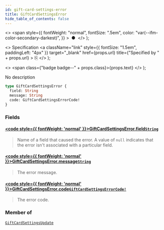 ```yaml
---
id: gift-card-settings-error
title: GiftCardSettingsError
hide_table_of_contents: false
---
```


  <>
    <span
      style={{
        fontWeight: "normal",
        fontSize: ".5em",
        color: "var(--ifm-color-secondary-darkest)",
      }}
    >
      &nbsp;●&nbsp;
    </span>
  </>
);

  <>
    Specification
    <a
      className="link"
      style={{ fontSize: "1.5em", paddingLeft: "4px" }}
      target="\_blank"
      href={props.url}
      title={"Specified by " + props.url}
    >
      ⎘
    </a>
  </>
);

  <>
    <span class={"badge badge--" + props.class}>{props.text}</span>
  </>
);

No description

```graphql
type GiftCardSettingsError {
  field: String
  message: String
  code: GiftCardSettingsErrorCode!
}
```

### Fields

#### [<code style={{ fontWeight: 'normal' }}>GiftCardSettingsError.<b>field</b></code>](#)<Bullet />[`String`](../../../developer/api-reference/scalars/string) <Badge class="secondary" text="scalar"/>

> Name of a field that caused the error. A value of `null` indicates that the error isn't associated with a particular field.

#### [<code style={{ fontWeight: 'normal' }}>GiftCardSettingsError.<b>message</b></code>](#)<Bullet />[`String`](../../../developer/api-reference/scalars/string) <Badge class="secondary" text="scalar"/>

> The error message.

#### [<code style={{ fontWeight: 'normal' }}>GiftCardSettingsError.<b>code</b></code>](#)<Bullet />[`GiftCardSettingsErrorCode!`](../../../developer/api-reference/enums/gift-card-settings-error-code) <Badge class="secondary" text="non-null"/> <Badge class="secondary" text="enum"/>

> The error code.

### Member of

[`GiftCardSettingsUpdate`](../../../developer/api-reference/objects/gift-card-settings-update) <Badge class="secondary" text="object"/>
